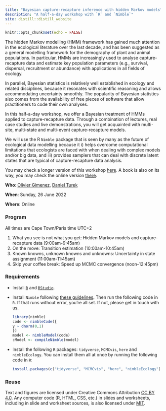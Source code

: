 ```yaml
---
title: "Bayesian capture-recapture inference with hidden Markov models"
description: "A half-a-day workshop with `R` and `Nimble`"
site: distill::distill_website
---
```


```r
knitr::opts_chunk$set(echo = FALSE)
```

The hidden Markov modelling (HMM) framework has gained much attention in the ecological literature over the last decade, and has been suggested as a general modelling framework for the demography of plant and animal populations. In particular, HMMs are increasingly used to analyse capture-recapture data and estimate key population parameters (e.g., survival, dispersal, recruitment or abundance) with applications in all fields of ecology. 

In parallel, Bayesian statistics is relatively well established in ecology and related disciplines, because it resonates with scientific reasoning and allows accommodating uncertainty smoothly. The popularity of Bayesian statistics also comes from the availability of free pieces of software that allow practitioners to code their own analyses.

In this half-a-day workshop, we offer a Bayesian treatment of HMMs applied to capture-recapture data. Through a combination of lectures, real case studies and live demonstrations, you will get acquainted with multi-site, multi-state and multi-event capture-recapture models.

We will use the R `Nimble` package that is seen by many as the future of ecological data modelling because it i) helps overcome computational limitations that ecologists are faced with when dealing with complex models and/or big data, and iii) provides samplers that can deal with discrete latent states that are typical of capture-recapture data analysis.

You may check a longer version of this workshop [here](https://oliviergimenez.github.io/bayesian-cr-workshop/). A book is also on its way, you may check the online version [there](https://oliviergimenez.github.io/banana-book/).

**Who**: [Olivier Gimenez](https://twitter.com/oaggimenez), [Daniel Turek](https://math.williams.edu/profile/dbt1/)  

**When**: Sunday, 26 June 2022

**Where**: Online

### Program 

All times are Cape Town/Paris time UTC+2

1. What you see is not what you get: Hidden Markov models and capture-recapture data (9:00am-9:45am)
2. On the move: Transition estimation (10:00am-10:45am)
3. Known knowns, unknown knowns and unknowns: Uncertainty in state assignment (11:00am-11:45am)
4. Skip your coffee break: Speed up MCMC convergence (noon-12:45pm)

### Requirements

+ Install [`R`](https://cloud.r-project.org/) and [`RStudio`](https://rstudio.com/products/rstudio/download/#download). 

+ Install `Nimble` following [these guidelines](https://r-nimble.org/download). Then run the following code in `R`. If that runs without error, you're all set. If not, please get in touch with us.

    ```r
    library(nimble)
    code <- nimbleCode({
    y ~ dnorm(0,1)
    })
    model <- nimbleModel(code)
    cModel <- compileNimble(model)
    ```
    
+ Install the following `R` packages: `tidyverse`, `MCMCvis`, `here` and `nimbleEcology`. You can install them all at once by running the following code in `R`:

    ```r
    install.packages(c("tidyverse", "MCMCvis", "here", "nimbleEcology"))
    ```


### Reuse {.appendix}

Text and figures are licensed under Creative Commons Attribution [CC BY 4.0](https://creativecommons.org/licenses/by/4.0/). Any computer code (R, HTML, CSS, etc.) in slides and worksheets, including in slide and worksheet sources, is also licensed under [MIT](https://raw.githubusercontent.com/oliviergimenez/hmm-cr-nimble-isec2022-workshop/main/LICENSE.md). 

